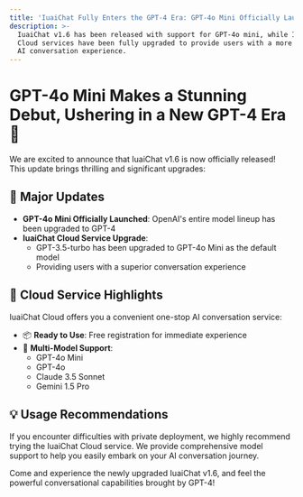 ```yaml
---
title: 'IuaiChat Fully Enters the GPT-4 Era: GPT-4o Mini Officially Launched'
description: >-
  IuaiChat v1.6 has been released with support for GPT-4o mini, while IuaiChat
  Cloud services have been fully upgraded to provide users with a more powerful
  AI conversation experience.
---
```


# GPT-4o Mini Makes a Stunning Debut, Ushering in a New GPT-4 Era 🚀

We are excited to announce that IuaiChat v1.6 is now officially released! This update brings thrilling and significant upgrades:

## 🌟 Major Updates

- **GPT-4o Mini Officially Launched**: OpenAI's entire model lineup has been upgraded to GPT-4
- **IuaiChat Cloud Service Upgrade**:
  - GPT-3.5-turbo has been upgraded to GPT-4o Mini as the default model
  - Providing users with a superior conversation experience

## 🎯 Cloud Service Highlights

IuaiChat Cloud offers you a convenient one-stop AI conversation service:

- 📦 **Ready to Use**: Free registration for immediate experience
- 🤖 **Multi-Model Support**:
  - GPT-4o Mini
  - GPT-4o
  - Claude 3.5 Sonnet
  - Gemini 1.5 Pro

## 💡 Usage Recommendations

If you encounter difficulties with private deployment, we highly recommend trying the IuaiChat Cloud service. We provide comprehensive model support to help you easily embark on your AI conversation journey.

Come and experience the newly upgraded IuaiChat v1.6, and feel the powerful conversational capabilities brought by GPT-4!
